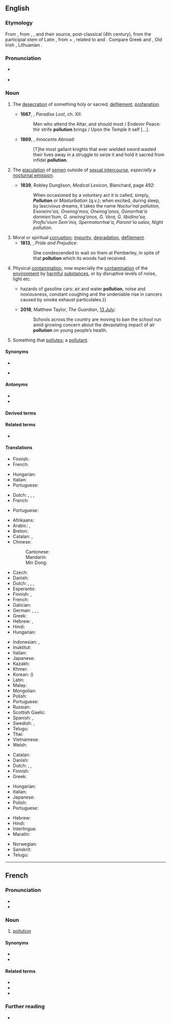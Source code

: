 {{also|Pollution}}
==English==
{{wikipedia}}

===Etymology===
From {{der|en|xno|pollutiun}}, from {{der|en|frm|pollution}}, {{m|frm|pollucion}}, and their source, post-classical {{der|en|la|pollutio||defilement, desecration; nocturnal emission}} (4th century), from the participial stem of Latin {{m|la|polluere||to soil, defile, contaminate}}, from {{m|la|por-||before}} + {{m|la|-luere||to smear}}, related to {{m|la|lutum||mud}} and {{m|la|lues||filth}}. Compare Greek {{m|grc|||filth, dirt, disgrace}} and {{m|grc|||rubbish, refuse}}, Old Irish {{m|sga|loth||mud, dirt}}, Lithuanian {{m|lt|lutynas||pool, puddle}}.
{{attention|en|Missing Greek cognate terms}}

===Pronunciation===
*{{a|UK}} {{IPA|/pəˈl(j)uːʃn̩/|lang=en}}
* {{audio|En-uk-pollution.ogg|Audio (UK)|lang=en}}

===Noun===
{{en-noun|~}}

# {{lb|en|now|rare}} The [[desecration]] of something holy or sacred; [[defilement]], [[profanation]]. {{defdate|from 14th c.}}
#*'''1667''', {{w|John Milton}}, ''Paradise Lost'', ch. XII:
#*:Men who attend the Altar, and should most / Endevor Peace: thir strife '''pollution''' brings / Upon the Temple it self […].
#*'''1869''', {{w|Mark Twain}}, ''Innocents Abroad'':
#*:[T]he most gallant knights that ever wielded sword wasted their lives away in a struggle to seize it and hold it sacred from infidel '''pollution'''.
# {{lb|en|now|archaic}} The [[ejaculation]] of [[semen]] outside of [[sexual intercourse]], ''especially'' a [[nocturnal emission]]. {{defdate|from 14th c.}}
#* '''1839''', Robley Dunglison, ''Medical Lexicon'', Blanchard, page 492:
#*:When occasioned by a voluntary act it is called, simply, '''''Pollution''''' or ''Masturbation'' (q.v.); when excited, during sleep, by lascivious dreams, it takes the name ''Noctur'nal pollution, Exoneiro'sis, Oneirog'mos, Oneirog'onos, Gonorrhœ'a dormien'tium, G. oneirog'onos, G. Vera, G. libidino'sa, Proflu'vium Sem'inis, Spermatorrhœ'a, Paronir'ia salax, Night pollution.''
# Moral or spiritual [[corruption]]; [[impurity]], [[degradation]], [[defilement]]. {{defdate|from 15th c.}}
#*'''1813''', {{w|Jane Austen}}, ''Pride and Prejudice'':
#*:She condescended to wait on them at Pemberley, in spite of that '''pollution''' which its woods had received.
# Physical [[contamination]], now especially the [[contamination]] of the [[environment]] by [[harmful]] [[substance]]s, or by disruptive levels of noise, light etc. {{defdate|from 18th c.}}
#* {{quote-book|year=2006|author=[[w:Edwin Black|Edwin Black]]|title=Internal Combustion
|chapter=1|url=http://openlibrary.org/works/OL4103950W
|passage=If successful, Edison and Ford—in 1914—would move society away from the{{...}}hazards of gasoline cars: air and water '''pollution''', noise and noxiousness, constant coughing and the undeniable rise in cancers caused by smoke exhaust particulates.}}
#*'''2018''', Matthew Taylor, ''The Guardian'', [https://www.theguardian.com/environment/2018/jul/13/uk-schools-move-to-ban-the-school-run-to-protect-pupils-from-air-pollution 13 July]:
#*:Schools across the country are moving to ban the school run amid growing concern about the devastating impact of air '''pollution''' on young people’s health.
# Something that [[pollute]]s; a [[pollutant]]. {{defdate|from 17th c.}}

====Synonyms====
* {{l|en|soilage}}
* {{sense|masturbation}} {{l|en|self-pollution}}

====Antonyms====
* {{l|en|conservation}}
* {{l|en|purity}}

====Derived terms====
{{der2|lang=en
|air pollution
|noise pollution
|antipollution
|water pollution
|light pollution
|soil pollution
|self-pollution
|pollutionless
|nonpollution
|pollutionist
|electropollution
|overpollution
|genetic pollution
|nocturnal pollution
|photopollution
|visual pollution}}

====Related terms====
* {{l|en|polluter}}

====Translations====
{{trans-see|desecration}}

{{trans-top|archaic: emission of semen at other times than in sexual intercourse}}
* Finnish: {{t+|fi|itsesaastutus}} {{qualifier|masturbation}}
* French: {{t+|fr|pollution|f}}
{{trans-mid}}
* Hungarian: {{t|hu|pollúció}}
* Italian: {{t+|it|polluzione|f}}
* Portuguese: {{t|pt|polução|f}}
{{trans-bottom}}

{{trans-top|archaic: defilement, corruption}}
* Dutch: {{t|nl|bezoedeling|f}}, {{t+|nl|milieuverontreiniging|f}}, {{t+|nl|pollutie|f}}, {{t+|nl|smet|m}}
* French: {{t+|fr|défilement|m}}
{{trans-mid}}
* Portuguese: {{t+|pt|poluição|f}}
{{trans-bottom}}

{{trans-top|the contamination of the environment by harmful substances}}
* Afrikaans: {{t+|af|omgewingsbesoedeling}}
* Arabic: {{t|ar|تَلْوِيث|m}}, {{t|ar|تَلَوُّث|m}}
* Breton: {{t|br|saotradur|m}}
* Catalan: {{t+|ca|contaminació|f}}, {{t|ca|pol·lució|f}}
* Chinese:
*: Cantonese: {{t|yue|污染|tr=wu1 jim5|sc=Hani}}
*: Mandarin: {{t+|cmn|污染|tr=wūrǎn|sc=Hani}}
*: Min Dong: {{t|cdo|污染|tr=wu nian|sc=Hani}}
* Czech: {{t|cs|znečištění}}
* Danish: {{t+|da|forurening|c}}
* Dutch: {{t+|nl|vervuiling|f}}, {{t+|nl|milieuverontreiniging|f}}, {{t+|nl|pollutie|f}}, {{t+|nl|milieuvervuiling|f}}
* Esperanto: {{t|eo|poluado}}
* Finnish: {{t+|fi|saastuminen}} {{qualifier|state}}, {{t+|fi|saastuttaminen}} {{qualifier|act}}
* French: {{t+|fr|pollution|f}}
* Galician: {{t+|gl|contaminación|f}}
* German: {{t+|de|Verunreinigung|f}}, {{t+|de|Verschmutzung|f}}, {{t+|de|Umweltverschmutzung|f}}, {{t|de|Pollution|f}}
* Greek: {{t+|el|μόλυνση|f}}
* Hebrew: {{t+|he|זיהום|tr=zeehoom|sc=Hebr}}, {{t+|he|זיהום|tr=zeehoom|sc=Hebr}}
* Hindi: {{t+|hi|प्रदूषण|m|tr=pradūṣaṇ|sc=Deva}}
* Hungarian: {{t+|hu|környezetszennyezés}}
{{trans-mid}}
* Indonesian: {{t+|id|pencemaran}}, {{t+|id|polusi}}
* Inuktitut: {{t|iu|ᐃᑖᖏᔭᖅᑐᖅ|tr=itānggijaqtuq|sc=Cans}}
* Italian: {{t+|it|inquinamento|m}}
* Japanese: {{t+|ja|汚染|tr=おせん, osen}}
* Kazakh: {{t|kk|ластау|sc=Cyrl}}
* Khmer: {{t|km|ការបំពុល|tr=kaa bɑmpul|sc=Khmr}}
* Korean: {{t+|ko|오염}} ({{t+|ko|汚染}})
* Latin: {{t|la|contaminatio|f}}
* Malay: {{t+|id|pencemaran}}
* Mongolian: {{t-needed|mn}}
* Polish: {{t+|pl|zanieczyszczenie|n}}
* Portuguese: {{t+|pt|poluição|f}}
* Russian: {{t+|ru|загрязне́ние|n}}
* Scottish Gaelic: {{t|gd|truailleadh|m}}
* Spanish: {{t|es|polución|f}}, {{t+|es|contaminación|f}}
* Swedish: {{t+|sv|miljöförstöring|c}}, {{t+|sv|förorening|c}}
* Telugu: {{t+|te|కాలుష్యం|tr=kaalushyam}}
* Thai: {{t|th|มลภาวะ|tr=monpaawá}}
* Vietnamese: {{t+|vi|ô nhiễm|alt=sự ô nhiễm}}
* Welsh: {{t+|cy|llygredd|m}}
{{trans-bottom}}

{{trans-top|something that pollutes; pollutant}}
* Catalan: {{t|ca|pol·luent|m}}
* Danish: {{t+|da|forurening|c}}
* Dutch: {{t+|nl|vervuiling|f}}, {{t+|nl|milieuverontreiniging|f}}, {{t+|nl|pollutie|f}}
* Finnish: {{t+|fi|saaste}}
* Greek: {{t+|el|ρύπανση|f}}
{{trans-mid}}
* Hungarian: {{t+|hu|szennyeződés}}
* Italian: {{t+|it|inquinante|m}}
* Japanese: {{t|ja|汚染物質|tr=osen-busshitsu}}
* Polish: {{t+|pl|zanieczyszczenie|n}}
* Portuguese: {{t|pt|poluente|m}}
{{trans-bottom}}

{{checktrans-top}}
* Hebrew: {{t+check|he|זיהום|sc=Hebr}}
* Hindi: {{t-check|hi|प्रदुषण|tr=''praduśan''|sc=Deva}}
* Interlingua: {{t-check|ia|pollution}}
* Marathi: {{t-check|mr|प्रदुषण|tr=praduśan|sc=Deva}}
{{trans-mid}}
* Norwegian: {{t+check|no|forurensning}}
* Sanskrit: {{t-check|sa|प्रदुषण|tr=praduśan|sc=Deva}}
* Telugu: {{t+check|te|కాలుష్యం|tr=kaalushyaM|sc=Telu}}
{{trans-bottom}}

----

==French==

===Pronunciation===
* {{fr-IPA}}
* {{audio|Fr-pollution.ogg|Audio|lang=fr}}

===Noun===
{{fr-noun|f}}

# [[#English|pollution]]

====Synonyms====
* {{l|fr|profanation}}
* {{l|fr|souillure}}

====Related terms====
* {{l|fr|polluant|g=m}}
* {{l|fr|polluer|g=m}}
* {{l|fr|pollutif}}

===Further reading===
* {{R:TLFi}}